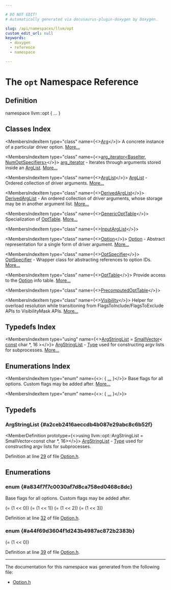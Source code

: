 ```yaml
---

# DO NOT EDIT!
# Automatically generated via docusaurus-plugin-doxygen by Doxygen.

slug: /api/namespaces/llvm/opt
custom_edit_url: null
keywords:
  - doxygen
  - reference
  - namespace

---
```





# The `opt` Namespace Reference

<DoxygenPage pluginConfig={pluginConfig}>



## Definition

<CodeBlock>namespace llvm::opt &#123; ... &#125;</CodeBlock>

## Classes Index

<MembersIndex>

<MembersIndexItem
  type="class"
  name={<><a href="/docs/api/classes/llvm/opt/arg">Arg</a></>}>
A concrete instance of a particular driver option. <a href="/docs/api/classes/llvm/opt/arg/#details">More...</a>
</MembersIndexItem>

<MembersIndexItem
  type="class"
  name={<><a href="/docs/api/classes/llvm/opt/arg-iterator">arg_iterator&lt;BaseIter, NumOptSpecifiers&gt;</a></>}>
<a href="/docs/api/classes/llvm/opt/arg-iterator">arg&#95;iterator</a> - Iterates through arguments stored inside an <a href="/docs/api/classes/llvm/opt/arglist">ArgList</a>. <a href="/docs/api/classes/llvm/opt/arg-iterator/#details">More...</a>
</MembersIndexItem>

<MembersIndexItem
  type="class"
  name={<><a href="/docs/api/classes/llvm/opt/arglist">ArgList</a></>}>
<a href="/docs/api/classes/llvm/opt/arglist">ArgList</a> - Ordered collection of driver arguments. <a href="/docs/api/classes/llvm/opt/arglist/#details">More...</a>
</MembersIndexItem>

<MembersIndexItem
  type="class"
  name={<><a href="/docs/api/classes/llvm/opt/derivedarglist">DerivedArgList</a></>}>
<a href="/docs/api/classes/llvm/opt/derivedarglist">DerivedArgList</a> - An ordered collection of driver arguments, whose storage may be in another argument list. <a href="/docs/api/classes/llvm/opt/derivedarglist/#details">More...</a>
</MembersIndexItem>

<MembersIndexItem
  type="class"
  name={<><a href="/docs/api/classes/llvm/opt/genericopttable">GenericOptTable</a></>}>
Specialization of <a href="/docs/api/classes/llvm/opt/opttable">OptTable</a>. <a href="/docs/api/classes/llvm/opt/genericopttable/#details">More...</a>
</MembersIndexItem>

<MembersIndexItem
  type="class"
  name={<><a href="/docs/api/classes/llvm/opt/inputarglist">InputArgList</a></>}>
</MembersIndexItem>

<MembersIndexItem
  type="class"
  name={<><a href="/docs/api/classes/llvm/opt/option">Option</a></>}>
<a href="/docs/api/classes/llvm/opt/option">Option</a> - Abstract representation for a single form of driver argument. <a href="/docs/api/classes/llvm/opt/option/#details">More...</a>
</MembersIndexItem>

<MembersIndexItem
  type="class"
  name={<><a href="/docs/api/classes/llvm/opt/optspecifier">OptSpecifier</a></>}>
<a href="/docs/api/classes/llvm/opt/optspecifier">OptSpecifier</a> - Wrapper class for abstracting references to option IDs. <a href="/docs/api/classes/llvm/opt/optspecifier/#details">More...</a>
</MembersIndexItem>

<MembersIndexItem
  type="class"
  name={<><a href="/docs/api/classes/llvm/opt/opttable">OptTable</a></>}>
Provide access to the <a href="/docs/api/classes/llvm/opt/option">Option</a> info table. <a href="/docs/api/classes/llvm/opt/opttable/#details">More...</a>
</MembersIndexItem>

<MembersIndexItem
  type="class"
  name={<><a href="/docs/api/classes/llvm/opt/precomputedopttable">PrecomputedOptTable</a></>}>
</MembersIndexItem>

<MembersIndexItem
  type="class"
  name={<><a href="/docs/api/classes/llvm/opt/visibility">Visibility</a></>}>
Helper for overload resolution while transitioning from FlagsToInclude/FlagsToExclude APIs to VisibilityMask APIs. <a href="/docs/api/classes/llvm/opt/visibility/#details">More...</a>
</MembersIndexItem>

</MembersIndex>

## Typedefs Index

<MembersIndex>

<MembersIndexItem
  type="using"
  name={<><a href="#a2ceb2416aeccdb4b087e29abc8c6b52f">ArgStringList</a> = <a href="/docs/api/classes/llvm/smallvector">SmallVector</a>&lt; <a href="/docs/api/files/lib/lib/target/lib/target/aarch64/aarch64promoteconstant-cpp/#a90f8350fecae261c25be85d38b451bff">const</a> char &#42;, 16 &gt;</>}>
<a href="#a2ceb2416aeccdb4b087e29abc8c6b52f">ArgStringList</a> - <a href="/docs/api/classes/llvm/type">Type</a> used for constructing argv lists for subprocesses. <a href="#a2ceb2416aeccdb4b087e29abc8c6b52f">More...</a>
</MembersIndexItem>

</MembersIndex>

## Enumerations Index

<MembersIndex>

<MembersIndexItem
  type="enum"
  name={<>:  &#123; <a href="#a834f7f7c0030af7d8ca758ed0468c8dc">...</a> &#125;</>}>
Base flags for all options. Custom flags may be added after. <a href="#a834f7f7c0030af7d8ca758ed0468c8dc">More...</a>
</MembersIndexItem>

<MembersIndexItem
  type="enum"
  name={<>:  &#123; <a href="#a44f69d3604f1d243b4987ac872b2383b">...</a> &#125;</>}>
</MembersIndexItem>

</MembersIndex>


<SectionDefinition>

## Typedefs

### ArgStringList {#a2ceb2416aeccdb4b087e29abc8c6b52f}

<MemberDefinition
  prototype={<>using llvm::opt::ArgStringList =  SmallVector&lt;const char &#42;, 16&gt;</>}>
<a href="#a2ceb2416aeccdb4b087e29abc8c6b52f">ArgStringList</a> - <a href="/docs/api/classes/llvm/type">Type</a> used for constructing argv lists for subprocesses.

Definition at line <a href="/docs/api/files/include/include/llvm/include/llvm/option/option-h/#l00029">29</a> of file <a href="/docs/api/files/include/include/llvm/include/llvm/option/option-h">Option.h</a>.
</MemberDefinition>

</SectionDefinition>

<SectionDefinition>

## Enumerations

### enum  {#a834f7f7c0030af7d8ca758ed0468c8dc}

<MemberDefinition
  prototype="enum llvm::opt::DriverFlag ">
Base flags for all options. Custom flags may be added after.

<EnumerationList title="Enumeration values">

<Link id="a834f7f7c0030af7d8ca758ed0468c8dcaa570b9511c70ab9813c19f9efbc3a23c" />
<EnumerationListItem name="HelpHidden">
 (= (1 &lt;&lt; 0))
</EnumerationListItem>

<Link id="a834f7f7c0030af7d8ca758ed0468c8dcade44c6628f8b8f63d51faa333af05b5b" />
<EnumerationListItem name="RenderAsInput">
 (= (1 &lt;&lt; 1))
</EnumerationListItem>

<Link id="a834f7f7c0030af7d8ca758ed0468c8dcab11a4c028e5d5cef4434a124831d1790" />
<EnumerationListItem name="RenderJoined">
 (= (1 &lt;&lt; 2))
</EnumerationListItem>

<Link id="a834f7f7c0030af7d8ca758ed0468c8dca18e71836d111ff8565e7697f9ae61af7" />
<EnumerationListItem name="RenderSeparate">
 (= (1 &lt;&lt; 3))
</EnumerationListItem>

</EnumerationList>

Definition at line <a href="/docs/api/files/include/include/llvm/include/llvm/option/option-h/#l00032">32</a> of file <a href="/docs/api/files/include/include/llvm/include/llvm/option/option-h">Option.h</a>.
</MemberDefinition>

### enum  {#a44f69d3604f1d243b4987ac872b2383b}

<MemberDefinition
  prototype="enum llvm::opt::DriverVisibility ">

<EnumerationList title="Enumeration values">

<Link id="a44f69d3604f1d243b4987ac872b2383ba194e1aa67fbe5c2c2d0bbeb058af307b" />
<EnumerationListItem name="DefaultVis">
 (= (1 &lt;&lt; 0))
</EnumerationListItem>

</EnumerationList>

Definition at line <a href="/docs/api/files/include/include/llvm/include/llvm/option/option-h/#l00039">39</a> of file <a href="/docs/api/files/include/include/llvm/include/llvm/option/option-h">Option.h</a>.
</MemberDefinition>

</SectionDefinition>

<hr/>

The documentation for this namespace was generated from the following file:

<ul>
<li><a href="/docs/api/files/include/include/llvm/include/llvm/option/option-h">Option.h</a></li>
</ul>

</DoxygenPage>
